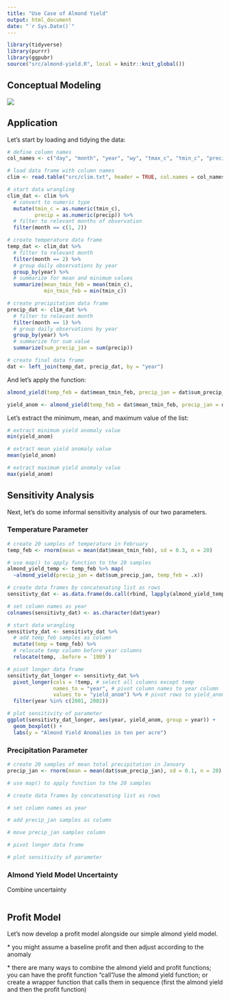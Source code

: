 ```yaml
---
title: "Use Case of Almond Yield"
output: html_document
date: "`r Sys.Date()`"
---
```


```r
library(tidyverse)
library(purrr)
library(ggpubr)
source("src/almond-yield.R", local = knitr::knit_global())
```

## Conceptual Modeling

![](almond_yield.jpg)

## Application

Let's start by loading and tidying the data:

```r
# define column names
col_names <- c("day", "month", "year", "wy", "tmax_c", "tmin_c", "precip")

# load data frame with column names
clim <- read.table("src/clim.txt", header = TRUE, col.names = col_names)

# start data wrangling
clim_dat <- clim %>%
  # convert to numeric type 
  mutate(tmin_c = as.numeric(tmin_c),
         precip = as.numeric(precip)) %>% 
  # filter to relevant months of observation
  filter(month == c(1, 2)) 

# create temperature data frame 
temp_dat <- clim_dat %>%
  # filter to relevant month 
  filter(month == 2) %>%
  # group daily observations by year
  group_by(year) %>%
  # summarize for mean and minimum values  
  summarize(mean_tmin_feb = mean(tmin_c), 
            min_tmin_feb = min(tmin_c))

# create precipitation data frame 
precip_dat <- clim_dat %>% 
  # filter to relevant month 
  filter(month == 1) %>% 
  # group daily observations by year
  group_by(year) %>%
  # summarize for sum value
  summarize(sum_precip_jan = sum(precip))

# create final data frame 
dat <- left_join(temp_dat, precip_dat, by = "year")
```

And let's apply the function:

```r
almond_yield(temp_feb = dat$mean_tmin_feb, precip_jan = dat$sum_precip_jan)
```

```r
yield_anom <- almond_yield(temp_feb = dat$mean_tmin_feb, precip_jan = dat$sum_precip_jan)
```

Let's extract the minimum, mean, and maximum value of the list:

```r
# extract minimum yield anomaly value
min(yield_anom)

# extract mean yield anomaly value
mean(yield_anom)

# extract maximum yield anomaly value
max(yield_anom)
```

## Sensitivity Analysis

Next, let's do some informal sensitivity analysis of our two parameters.

### Temperature Parameter

```r
# create 20 samples of temperature in February
temp_feb <- rnorm(mean = mean(dat$mean_tmin_feb), sd = 0.3, n = 20)

# use map() to apply function to the 20 samples 
almond_yield_temp <- temp_feb %>% map(
  ~almond_yield(precip_jan = dat$sum_precip_jan, temp_feb = .x))
```

```r
# create data frames by concatenating list as rows
sensitivty_dat <- as.data.frame(do.call(rbind, lapply(almond_yield_temp, as.vector)))

# set column names as year
colnames(sensitivty_dat) <- as.character(dat$year)

# start data wrangling
sensitivty_dat <- sensitivty_dat %>% 
  # add temp_feb samples as column
  mutate(temp = temp_feb) %>%
  # relocate temp column before year columns
  relocate(temp, .before = `1989`)

# pivot longer data frame
sensitivty_dat_longer <- sensitivty_dat %>%
  pivot_longer(cols = !temp, # select all columns except temp
               names_to = "year", # pivot column names to year column
               values_to = "yield_anom") %>% # pivot rows to yield_anom column
  filter(year %in% c(2001, 2002))
```

```r
# plot sensitivity of parameter
ggplot(sensitivty_dat_longer, aes(year, yield_anom, group = year)) + 
  geom_boxplot() + 
  labs(y = "Almond Yield Anomalies in ton per acre")

```

### Precipitation Parameter

```r
# create 20 samples of mean total precipitation in January
precip_jan <- rnorm(mean = mean(dat$sum_precip_jan), sd = 0.1, n = 20)

# use map() to apply function to the 20 samples 
```

```r
# create data frames by concatenating list as rows

# set column names as year

# add precip_jan samples as column

# move precip_jan samples column 

# pivot longer data frame
```

```r
# plot sensitivity of parameter
```

### Almond Yield Model Uncertainty

Combine uncertainty

```r

```

## Profit Model 

Let's now develop a profit model alongside our simple almond yield model.

\* you might assume a baseline profit and then adjust according to the anomaly  

\* there are many ways to combine the almond yield and profit
functions; you can have the profit function "call"/use the almond yield
function; or create a wrapper function that calls them in sequence
(first the almond yield and then the profit function) 
